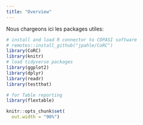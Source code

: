 ```yaml
---
title: "Overview"
---
```


Nous chargeons ici les packages utiles: 

```r

# install and load R connector to COPASI software
# remotes::install_github("jpahle/CoRC")
library(CoRC)
library(knitr)
# load tidyverse packages
library(ggplot2)
library(dplyr)
library(readr)
library(testthat)

# for Table reporting
library(flextable)

knitr::opts_chunk$set(
  out.width = "90%")
```




